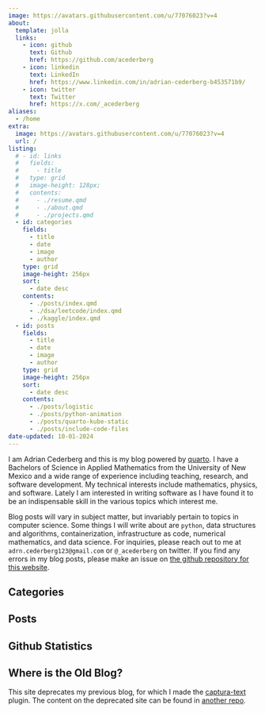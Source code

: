 ```yaml
---
image: https://avatars.githubusercontent.com/u/77076023?v=4
about:
  template: jolla
  links:
    - icon: github
      text: Github
      href: https://github.com/acederberg
    - icon: linkedin
      text: LinkedIn
      href: https://www.linkedin.com/in/adrian-cederberg-b453571b9/
    - icon: twitter
      text: Twitter
      href: https://x.com/_acederberg
aliases:
  - /home
extra:
  image: https://avatars.githubusercontent.com/u/77076023?v=4
  url: /
listing:
  # - id: links
  #   fields:
  #     - title
  #   type: grid
  #   image-height: 128px;
  #   contents:
  #     - ./resume.qmd
  #     - ./about.qmd
  #     - ./projects.qmd
  - id: categories
    fields:
      - title
      - date
      - image
      - author
    type: grid
    image-height: 256px
    sort:
      - date desc
    contents:
      - ./posts/index.qmd
      - ./dsa/leetcode/index.qmd
      - ./kaggle/index.qmd
  - id: posts
    fields:
      - title
      - date
      - image
      - author
    type: grid
    image-height: 256px
    sort:
      - date desc
    contents:
      - ./posts/logistic
      - ./posts/python-animation
      - ./posts/quarto-kube-static
      - ./posts/include-code-files
date-updated: 10-01-2024
---
```


:::{#jolla}
I am Adrian Cederberg and this is my blog powered by [quarto](https://quarto.org).
I have a Bachelors of Science in Applied Mathematics from the University of New Mexico and a wide range of experience including teaching, research, and software development.
My technical interests include mathematics, physics, and software.
Lately I am interested in writing software as I have found it to be an indispensable skill in the various topics which interest me.

Blog posts will vary in subject matter, but invariably pertain to topics in computer science.
Some things I will write about are `python`, data structures and algorithms, containerization, infrastructure as code, numerical mathematics, and data science.
For inquiries, please reach out to me at `adrn.cederberg123@gmail.com` or `@_acederberg` on twitter.
If you find any errors in my blog posts, please make an issue on [the github repository for this website](https://github.com/acederberg/quarto-maths).
:::

## Categories

:::{#categories}
:::

## Posts

:::{#posts}
:::

## Github Statistics

<div id="commits">
  <script src="https://cdn.rawgit.com/IonicaBizau/github-calendar/gh-pages/dist/github-calendar.min.js"></script>
  <div class="calendar"></div>
  <script>
      new GitHubCalendar(".calendar", "acederberg", {global_stats: false, summary_text: null});
  </script>
</div>

## Where is the Old Blog?

This site deprecates my previous blog, for which I made the [captura-text](https://github.com/acederberg/captura-text) plugin.
The content on the deprecated site can be found in [another repo](https://github.com/acederberg/captura-text-portfolio-assets).
